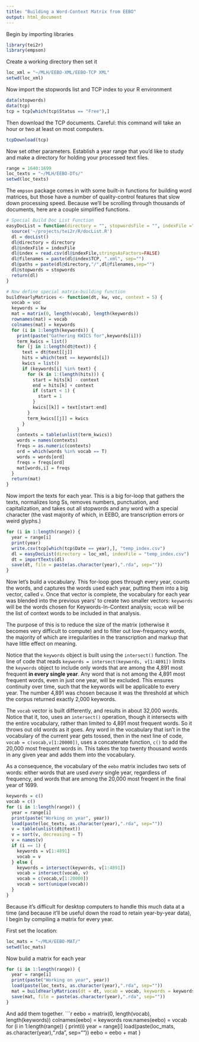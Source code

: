 ```yaml
---
title: "Building a Word-Context Matrix from EEBO"
output: html_document
---
```


Begin by importing libraries
```r
library(tei2r)
library(empson)
```

Create a working directory then set it
```r
loc_xml = "~/MLH/EEBO-XML/EEBO-TCP XML"
setwd(loc_xml)
```
Now import the stopwords list and TCP index to your R environment
```r
data(stopwords)
data(tcp)
tcp = tcp[which(tcp$Status == "Free"),]
```


Then download the TCP documents. Careful: this command will take an hour or two at least on most computers.
```r
tcpDownload(tcp)
```

Now set other parameters. Establish a year range that you'd like to study and make a directory for holding your processed text files.
```r
range = 1640:1699
loc_texts = "~/MLH/EEBO-DTs/"
setwd(loc_texts)
```

The `empson` package comes in with some built-in functions for building word matrices, but those have a number of quality-control features that slow down processing speed. Because we'll be scrolling through thousands of documents, here are a couple simplified functions.
```r
# Special Build Doc List Function
easyDocList = function(directory = "", stopwordsFile = "", indexFile ="") {
  source('~/projects/tei2r/R/docList.R')
  dl = docList()
  dl@directory = directory
  dl@indexFile = indexFile
  dl@index = read.csv(dl@indexFile,stringsAsFactors=FALSE)
  dl@filenames = paste(dl@index$TCP, ".xml", sep="")
  dl@paths = paste(dl@directory,"/",dl@filenames,sep="")
  dl@stopwords = stopwords
  return(dl)
}

# Now define special matrix-building function
buildYearlyMatrices <- function(dt, kw, voc, context = 5) {
  vocab = voc
  keywords = kw
  mat = matrix(0, length(vocab), length(keywords))
  rownames(mat) = vocab
  colnames(mat) = keywords
  for (i in 1:length(keywords)) {
    print(paste("Gathering KWICS for",keywords[i]))
    term_kwics = list()
    for (j in 1:length(dt@text)) {
      text = dt@text[[j]]
      hits = which(text == keywords[i])
      kwics = list()
      if (keywords[i] %in% text) {
        for (k in 1:(length(hits))) {
          start = hits[k] - context
          end = hits[k] + context
          if (start < 1) {
            start = 1
          }
          kwics[[k]] = text[start:end]
        }
        term_kwics[[j]] = kwics
      }
    }
    contexts = table(unlist(term_kwics))
    words = names(contexts)
    freqs = as.numeric(contexts)
    ord = which(words %in% vocab == T)
    words = words[ord]
    freqs = freqs[ord]
    mat[words,i] = freqs
  }
  return(mat)
}
```



Now import the texts for each year. This is a big for-loop that gathers the texts, normalizes long Ss, removes numbers, punctuation, and capitalization, and takes out all stopwords and any word with a special character (the vast majority of which, in EEBO, are transcription errors or weird glyphs.)
```r
for (i in 1:length(range)) {
  year = range[i]
  print(year)
  write.csv(tcp[which(tcp$Date == year),], "temp_index.csv")
  dl = easyDocList(directory = loc_xml, indexFile = "temp_index.csv")
  dt = importTexts(dl)
  save(dt, file = paste(as.character(year),".rda", sep=""))
}
```

Now let's build a vocabulary. This for-loop goes through every year, counts the words, and captures the words used each year, putting them into a big vector, called `v`. Once that vector is complete, the vocabulary for each year was blended into the previous years' to create two smaller vectors: `keywords` will be the words chosen for Keywords-In-Context analysis; `vocab` will be the list of context words to be included in that analysis.

The purpose of this is to reduce the size of the matrix (otherwise it becomes very difficult to compute) and to filter out low-frequency words, the majority of which are irregularities in the transcription and markup that have little effect on meaning.

Notice that the `keywords` object is built using the `intersect()` function. The line of code that reads `keywords = intersect(keywords, v[1:4891])` limits the `keywords` object to include only words that are among the 4,891 most frequent **in every single year**. Any word that is not among the 4,891 most frequent words, even in just one year, will be excluded. This ensures continuity over time, such that the keywords will be applicable to every year. The number 4,891 was chosen because it was the threshold at which the corpus returned exactly 2,000 keywords.

The `vocab` vector is built differently, and results in about 32,000 words. Notice that it, too, uses an `intersect()` operation, though it intersects with the entire vocabulary, rather than limited to 4,891 most frequent words. So it throws out old words as it goes. Any word in the vocabulary that isn't in the vocabulary of the current year gets tossed, then in the next line of code, `vocab = c(vocab,v[1:20000])`, uses a concatenate function, `c()` to add the 20,000 most frequent words in. This takes the top twenty thousand words in any given year and adds them into the vocabulary.

As a consequence, the vocabulary of the `eebo` matrix includes two sets of words: either words that are used *every* single year, regardless of frequency, and words that are among the 20,000 most freqent in the final year of 1699.
```r
keywords = c()
vocab = c()
for (i in 1:length(range)) {
  year = range[i]
  print(paste("Working on year", year))
  load(paste(loc_texts, as.character(year),".rda", sep=""))
  v = table(unlist(dt@text))
  v = sort(v, decreasing = T)
  v = names(v)
  if (i == 1) {
    keywords = v[1:4891]
    vocab = v
  } else {
    keywords = intersect(keywords, v[1:4891])
    vocab = intersect(vocab, v)
    vocab = c(vocab,v[1:20000])
    vocab = sort(unique(vocab))
  }
}
```

Because it's difficult for desktop computers to handle this much data at a time (and because it'll be useful down the road to retain year-by-year data), I begin by compiling a matrix for every year.

First set the location:

```r
loc_mats = "~/MLH/EEBO-MAT/"
setwd(loc_mats)
```

Now build a matrix for each year
```r
for (i in 1:length(range)) {
  year = range[i]
  print(paste("Working on year", year))
  load(paste(loc_texts, as.character(year),".rda", sep=""))
  mat = buildYearlyMatrices(dt = dt, vocab = vocab, keywords = keywords)
  save(mat, file = paste(as.character(year),".rda", sep=""))
}
```

And add them together.
```r
eebo = matrix(0, length(vocab), length(keywords))
colnames(eebo) = keywords
row.names(eebo) = vocab
for (i in 1:length(range)) {
  print(i)
  year = range[i]
  load(paste(loc_mats, as.character(year),".rda", sep=""))
  eebo = eebo + mat
}
